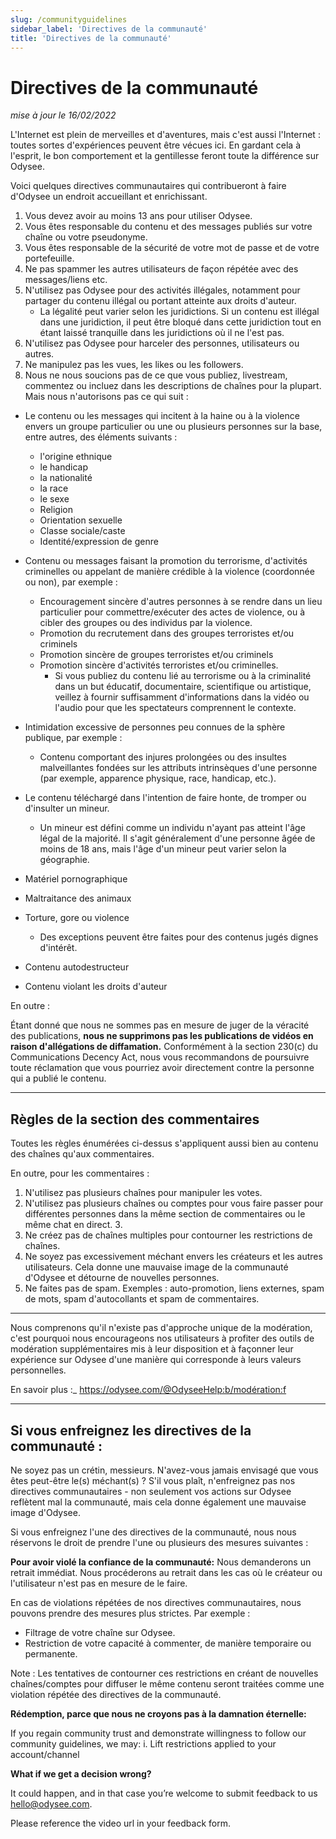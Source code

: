 ```yaml
---
slug: /communityguidelines
sidebar_label: 'Directives de la communauté'
title: 'Directives de la communauté'
---
```


# Directives de la communauté
*mise à jour le 16/02/2022*

L'Internet est plein de merveilles et d'aventures, mais c'est aussi l'Internet : toutes sortes d'expériences peuvent être vécues ici. En gardant cela à l'esprit, le bon comportement et la gentillesse feront toute la différence sur Odysee.

Voici quelques directives communautaires qui contribueront à faire d'Odysee un endroit accueillant et enrichissant.

1. Vous devez avoir au moins 13 ans pour utiliser Odysee.
2. Vous êtes responsable du contenu et des messages publiés sur votre chaîne ou votre pseudonyme.
3. Vous êtes responsable de la sécurité de votre mot de passe et de votre portefeuille. 
4. Ne pas spammer les autres utilisateurs de façon répétée avec des messages/liens etc.
5. N'utilisez pas Odysee pour des activités illégales, notamment pour partager du contenu illégal ou portant atteinte aux droits d'auteur.
	* La légalité peut varier selon les juridictions. Si un contenu est illégal dans une juridiction, il peut être bloqué dans cette juridiction tout en étant laissé tranquille dans les juridictions où il ne l'est pas.
7. N'utilisez pas Odysee pour harceler des personnes, utilisateurs ou autres.
8. Ne manipulez pas les vues, les likes ou les followers.
9. Nous ne nous soucions pas de ce que vous publiez, livestream, commentez ou incluez dans les descriptions de chaînes pour la plupart. Mais nous n'autorisons pas ce qui suit :
* Le contenu ou les messages qui incitent à la haine ou à la violence envers un groupe particulier ou une ou plusieurs personnes sur la base, entre autres, des éléments suivants :
    * l'origine ethnique
    * le handicap
    * la nationalité
    * la race
    * le sexe
    * Religion
    * Orientation sexuelle
    * Classe sociale/caste
    * Identité/expression de genre
* Contenu ou messages faisant la promotion du terrorisme, d'activités criminelles ou appelant de manière crédible à la violence (coordonnée ou non), par exemple :
    * Encouragement sincère d'autres personnes à se rendre dans un lieu particulier pour commettre/exécuter des actes de violence, ou à cibler des groupes ou des individus par la violence.
    * Promotion du recrutement dans des groupes terroristes et/ou criminels
    * Promotion sincère de groupes terroristes et/ou criminels
    * Promotion sincère d'activités terroristes et/ou criminelles.
		- Si vous publiez du contenu lié au terrorisme ou à la criminalité dans un but éducatif, documentaire, scientifique ou artistique, veillez à fournir suffisamment d'informations dans la vidéo ou l'audio pour que les spectateurs comprennent le contexte.

* Intimidation excessive de personnes peu connues de la sphère publique, par exemple :
    * Contenu comportant des injures prolongées ou des insultes malveillantes fondées sur les attributs intrinsèques d'une personne (par exemple, apparence physique, race, handicap, etc.). 
* Le contenu téléchargé dans l'intention de faire honte, de tromper ou d'insulter un mineur.

    * Un mineur est défini comme un individu n'ayant pas atteint l'âge légal de la majorité. Il s'agit généralement d'une personne âgée de moins de 18 ans, mais l'âge d'un mineur peut varier selon la géographie.

* Matériel pornographique
* Maltraitance des animaux
* Torture, gore ou violence
	* Des exceptions peuvent être faites pour des contenus jugés dignes d'intérêt.
* Contenu autodestructeur
* Contenu violant les droits d'auteur

En outre :

Étant donné que nous ne sommes pas en mesure de juger de la véracité des publications, **nous ne supprimons pas les publications de vidéos en raison d'allégations de diffamation.** Conformément à la section 230(c) du Communications Decency Act, nous vous recommandons de poursuivre toute réclamation que vous pourriez avoir directement contre la personne qui a publié le contenu.

---

## Règles de la section des commentaires

Toutes les règles énumérées ci-dessus s'appliquent aussi bien au contenu des chaînes qu'aux commentaires. 

En outre, pour les commentaires :

1. N'utilisez pas plusieurs chaînes pour manipuler les votes.
2. N'utilisez pas plusieurs chaînes ou comptes pour vous faire passer pour différentes personnes dans la même section de commentaires ou le même chat en direct. 3.
3. Ne créez pas de chaînes multiples pour contourner les restrictions de chaînes.
4. Ne soyez pas excessivement méchant envers les créateurs et les autres utilisateurs. Cela donne une mauvaise image de la communauté d'Odysee et détourne de nouvelles personnes.
5. Ne faites pas de spam. Exemples : auto-promotion, liens externes, spam de mots, spam d'autocollants et spam de commentaires.

---

Nous comprenons qu'il n'existe pas d'approche unique de la modération, c'est pourquoi nous encourageons nos utilisateurs à profiter des outils de modération supplémentaires mis à leur disposition et à façonner leur expérience sur Odysee d'une manière qui corresponde à leurs valeurs personnelles.  

En savoir plus :_ 
https://odysee.com/@OdyseeHelp:b/modération:f

---

## Si vous enfreignez les directives de la communauté :

Ne soyez pas un crétin, messieurs.  N'avez-vous jamais envisagé que vous êtes peut-être le(s) méchant(s) ?
S'il vous plaît, n'enfreignez pas nos directives communautaires - non seulement vos actions sur Odysee reflètent mal la communauté, mais cela donne également une mauvaise image d'Odysee. 

Si vous enfreignez l'une des directives de la communauté, nous nous réservons le droit de prendre l'une ou plusieurs des mesures suivantes :

**Pour avoir violé la confiance de la communauté:**
Nous demanderons un retrait immédiat. Nous procéderons au retrait dans les cas où le créateur ou l'utilisateur n'est pas en mesure de le faire.

En cas de violations répétées de nos directives communautaires, nous pouvons prendre des mesures plus strictes. Par exemple :

* Filtrage de votre chaîne sur Odysee.
* Restriction de votre capacité à commenter, de manière temporaire ou permanente.

Note : Les tentatives de contourner ces restrictions en créant de nouvelles chaînes/comptes pour diffuser le même contenu seront traitées comme une violation répétée des directives de la communauté.


**Rédemption, parce que nous ne croyons pas à la damnation éternelle:**

If you regain community trust and demonstrate willingness to follow our community guidelines, we may:
i. Lift restrictions applied to your account/channel




**What if we get a decision wrong?**

It could happen, and in that case you’re welcome to submit feedback to us hello@odysee.com.

Please reference the video url in your feedback form.

